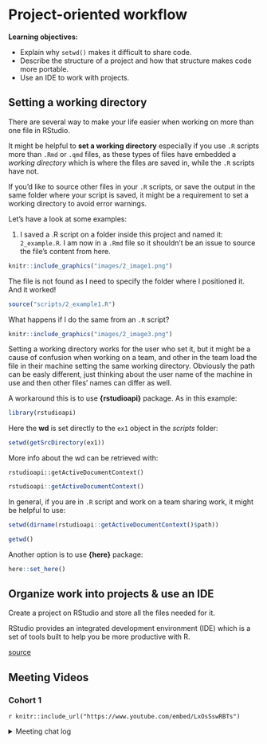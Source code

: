 # Project-oriented workflow

**Learning objectives:**

-   Explain why `setwd()` makes it difficult to share code.
-   Describe the structure of a project and how that structure makes code more portable.
-   Use an IDE to work with projects.

## Setting a working directory

There are several way to make your life easier when working on more than one file in RStudio.

It might be helpful to **set a working directory** especially if you use `.R` scripts more than `.Rmd` or `.qmd` files, as these types of files have embedded a *working directory* which is where the files are saved in, while the `.R` scripts have not.

If you'd like to source other files in your `.R` scripts, or save the output in the same folder where your script is saved, it might be a requirement to set a working directory to avoid error warnings.

Let's have a look at some examples:

1.  I saved a .R script on a folder inside this project and named it: `2_example.R`. I am now in a `.Rmd` file so it shouldn't be an issue to source the file's content from here.

```r
knitr::include_graphics("images/2_image1.png")
```

The file is not found as I need to specify the folder where I positioned it. And it worked!

```r
source("scripts/2_example1.R")
```

What happens if I do the same from an `.R` script?

```r
knitr::include_graphics("images/2_image3.png")
```

Setting a working directory works for the user who set it, but it might be a cause of confusion when working on a team, and other in the team load the file in their machine setting the same working directory. Obviously the path can be easly different, just thinking about the user name of the machine in use and then other files' names can differ as well.

A workaround this is to use **{rstudioapi}** package. As in this example:

```r
library(rstudioapi)
```

Here the **wd** is set directly to the `ex1` object in the *scripts* folder:

```r
setwd(getSrcDirectory(ex1))
```

More info about the wd can be retrieved with:

    rstudioapi::getActiveDocumentContext()

```r
rstudioapi::getActiveDocumentContext()
```

In general, if you are in `.R` script and work on a team sharing work, it might be helpful to use:

```r
setwd(dirname(rstudioapi::getActiveDocumentContext()$path))
```

```r
getwd()
```

Another option is to use **{here}** package:

```r
here::set_here()
```

## Organize work into projects & use an IDE

Create a project on RStudio and store all the files needed for it.

RStudio provides an integrated development environment (IDE) which is a set of tools built to help you be more productive with R.

[source](https://posit.co/download/rstudio-desktop/)


## Meeting Videos {.unnumbered}

### Cohort 1 {.unnumbered}

`r knitr::include_url("https://www.youtube.com/embed/LxOsSswRBTs")`

<details>

<summary>Meeting chat log</summary>
```
00:44:28	Federica Gazzelloni:	https://rstudio.github.io/rstudioapi/
00:50:32	mohamed.shoeb:	I have to leave now. See you in the next session!
00:54:42	Federica Gazzelloni:	https://www.alfredapp.com/
```
</details>
